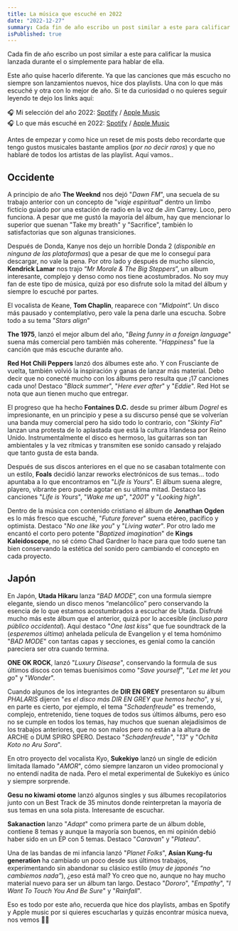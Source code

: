 ```yaml
---
title: La música que escuché en 2022
date: "2022-12-27"
summary: Cada fin de año escribo un post similar a este para calificar la musica lanzada durante el o simplemente para hablar de ella.
isPublished: true
---
```


Cada fin de año escribo un post similar a este para calificar la musica lanzada durante el o simplemente para hablar de ella.

Este año quise hacerlo diferente. Ya que las canciones que más escucho no siempre son lanzamientos nuevos, hice dos playlists. Una con lo que más escuché y otra con lo mejor de año. Si te da curiosidad o no quieres seguir leyendo te dejo los links aquí:

🎧 Mi selección del año 2022: [Spotify](https://open.spotify.com/playlist/5BnGE1lK6luGLGUmINqyzK?si=1ab90fa4fd454e62) / [Apple Music](https://music.apple.com/cl/playlist/mi-selecci%C3%B3n-del-a%C3%B1o-2022/pl.u-6mo44a4sEey6bG)  
🎧 Lo que más escuché en 2022: [Spotify](https://open.spotify.com/playlist/77ieYgH7GWpjH922ANy7ap?si=23c8672c19544870) / [Apple Music](https://music.apple.com/cl/playlist/lo-que-m%C3%A1s-escuch%C3%A9-en-2022/pl.u-LdbqqeBTR3Xzpe)

Antes de empezar y como hice un reset de mis posts debo recordarte que tengo gustos musicales bastante amplios (_por no decir raros_) y que no hablaré de todos los artistas de las playlist. Aquí vamos..

## Occidente

A principio de año **The Weeknd** nos dejó "_Dawn FM_", una secuela de su trabajo anterior con un concepto de "_viaje espiritual_" dentro un limbo ficticio guiado por una estación de radio en la voz de Jim Carrey. Loco, pero funciona. A pesar que me gustó la mayoría del álbum, hay que mencionar lo superior que suenan "Take my breath" y "Sacrifice", también lo satisfactorias que son algunas transiciones.

Después de Donda, Kanye nos dejo un horrible Donda 2 (_disponible en ninguna de las plataformas_) que a pesar de que me lo conseguí para descargar, no vale la pena. Por otro lado y después de mucho silencio, **Kendrick Lamar** nos trajo “_Mr Morale & The Big Steppers_”, un album interesante, complejo y denso como nos tiene acostumbrados. No soy muy fan de este tipo de música, quizá por eso disfrute solo la mitad del álbum y siempre lo escuché por partes.

El vocalista de Keane, **Tom Chaplin**, reaparece con “_Midpoint_”. Un disco más pausado y contemplativo, pero vale la pena darle una escucha. Sobre todo a su tema "_Stars align_"

**The 1975**, lanzó el mejor album del año, "_Being funny in a foreign language_" suena más comercial pero también más coherente. "_Happiness_" fue la canción que más escuche durante año.

**Red Hot Chili Peppers** lanzó dos álbumes este año. Y con Frusciante de vuelta, también volvió la inspiración y ganas de lanzar más material. Debo decir que no conecté mucho con los álbums pero resulta que ¡17 canciones cada uno! Destaco "_Black summer_", "_Here ever after_" y "_Eddie_". Red Hot se nota que aun tienen mucho que entregar.

El progreso que ha hecho **Fontaines D.C.** desde su primer álbum _Dogrel_ es impresionante, en un principio y pese a su discurso pensé que se volverían una banda muy comercial pero ha sido todo lo contrario, con "_Skinty Fia_" lanzan una protesta de lo aplastada que está la cultura Irlandesa por Reino Unido. Instrumentalmente el disco es hermoso, las guitarras son tan ambientales y la vez rítmicas y transmiten ese sonido cansado y relajado que tanto gusta de esta banda.

Después de sus discos anteriores en el que no se casaban totalmente con un estilo, **Foals** decidió lanzar reworks electrónicos de sus temas... todo apuntaba a lo que encontramos en "_Life is Yours_". El álbum suena alegre, playero, vibrante pero puede agotar en su ultima mitad. Destaco las canciones "_Life is Yours_", "_Wake me up_", "_2001_" y "_Looking high_".

Dentro de la música con contenido cristiano el álbum de **Jonathan Ogden** es lo más fresco que escuché, "_Future forever_" suena etéreo, pacífico y optimista. Destaco "_No one like you_" y "_Living water_". Por otro lado me encantó el corto pero potente "_Baptized imagination_" de **Kings Kaleidoscope**, no sé cómo Chad Gardner lo hace para que todo suene tan bien conservando la estética del sonido pero cambiando el concepto en cada proyecto.

## Japón

En Japón, **Utada Hikaru** lanza “_BAD MODE_”, con una formula siempre elegante, siendo un disco menos “melancólico” pero conservando la esencia de lo que estamos acostumbrados a escuchar de Utada. Disfruté mucho más este álbum que el anterior, quizá por lo accesible (_incluso para público occidental_). Aquí destaco "_One last kiss_" que fue soundtrack de la (_esperemos última_) anhelada película de Evangelion y el tema homónimo "_BAD MODE_" con tantas capas y secciones, es genial como la canción pareciera ser otra cuando termina.

**ONE OK ROCK**, lanzó "_Luxury Disease_", conservando la formula de sus últimos discos con temas buenísimos como "_Save yourself_", "_Let me let you go_" y "_Wonder_".

Cuando algunos de los integrantes de **DIR EN GREY** presentaron su álbum _PHALARIS_ dijeron "_es el disco más DIR EN GREY que hemos hecho_", y si, en parte es cierto, por ejemplo, el tema "_Schadenfreude_" es tremendo, complejo, entretenido, tiene toques de todos sus últimos álbums, pero eso no se cumple en todos los temas, hay muchos que suenan alejadísimos de los trabajos anteriores, que no son malos pero no están a la altura de ARCHE o DUM SPIRO SPERO. Destaco "_Schadenfreude_", "_13_" y "_Ochita Koto no Aru Sora_".

En otro proyecto del vocalista Kyo, **Sukekiyo** lanzó un single de edición limitada llamado "_AMOR_", cómo siempre lanzaron un video promocional y no entendí nadita de nada. Pero el metal experimental de Sukekiyo es único y siempre sorprende.

**Gesu no kiwami otome** lanzó algunos singles y sus álbumes recopilatorios junto con un Best Track de 35 minutos donde reinterpretan la mayoría de sus temas en una sola pista. Interesante de escuchar.

**Sakanaction** lanzo "_Adapt_" como primera parte de un álbum doble, contiene 8 temas y aunque la mayoría son buenos, en mi opinión debió haber sido en un EP con 5 temas. Destaco "_Caravan_" y "_Plateau_".

Una de las bandas de mi infancia lanzó "_Planet Folks_", **Asían Kung-fu generation** ha cambiado un poco desde sus últimos trabajos, experimentando sin abandonar su clásico estilo (_muy de japonés “no cambiemos nada”_), ¿eso está mal? Yo creo que no, aunque no hay mucho material nuevo para ser un álbum tan largo. Destaco "_Dororo_", "_Empathy_", "_I Want To Touch You And Be Sure_" y "_Rainfall_".

Eso es todo por este año, recuerda que hice dos playlists, ambas en Spotify y Apple music por si quieres escucharlas y quizás encontrar música nueva, nos vemos 👋🏻
